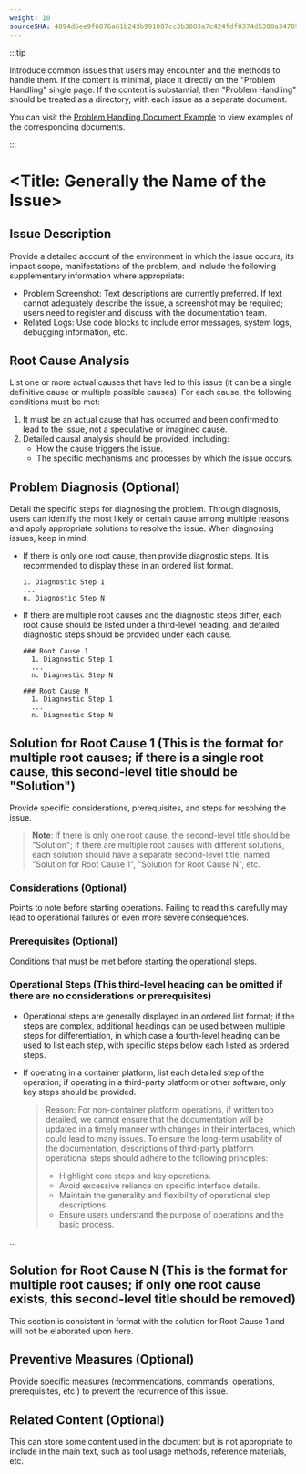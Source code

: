 ```yaml
---
weight: 10
sourceSHA: 4894d6ee9f6876a61b243b991087cc3b3083a7c424fdf0374d5300a347099774
---
```


:::tip

Introduce common issues that users may encounter and the methods to handle them. If the content is minimal, place it directly on the "Problem Handling" single page. If the content is substantial, then "Problem Handling" should be treated as a directory, with each issue as a separate document.

You can visit the [Problem Handling Document Example](https://product-doc-guide.alauda.cn/template/trouble_shooting/example.html) to view examples of the corresponding documents.

:::

# \<Title: Generally the Name of the Issue>

## Issue Description

Provide a detailed account of the environment in which the issue occurs, its impact scope, manifestations of the problem, and include the following supplementary information where appropriate:

- Problem Screenshot: Text descriptions are currently preferred. If text cannot adequately describe the issue, a screenshot may be required; users need to register and discuss with the documentation team.
- Related Logs: Use code blocks to include error messages, system logs, debugging information, etc.

## Root Cause Analysis

List one or more actual causes that have led to this issue (it can be a single definitive cause or multiple possible causes). For each cause, the following conditions must be met:

1. It must be an actual cause that has occurred and been confirmed to lead to the issue, not a speculative or imagined cause.
2. Detailed causal analysis should be provided, including:
   - How the cause triggers the issue.
   - The specific mechanisms and processes by which the issue occurs.

## Problem Diagnosis (Optional)

Detail the specific steps for diagnosing the problem. Through diagnosis, users can identify the most likely or certain cause among multiple reasons and apply appropriate solutions to resolve the issue. When diagnosing issues, keep in mind:

- If there is only one root cause, then provide diagnostic steps. It is recommended to display these in an ordered list format.

  ```
  1. Diagnostic Step 1
  ...
  n. Diagnostic Step N
  ```

- If there are multiple root causes and the diagnostic steps differ, each root cause should be listed under a third-level heading, and detailed diagnostic steps should be provided under each cause.
  ```
  ### Root Cause 1
    1. Diagnostic Step 1
    ...
    n. Diagnostic Step N
  ...
  ### Root Cause N
    1. Diagnostic Step 1
    ...
    n. Diagnostic Step N
  ```

## Solution for Root Cause 1 (This is the format for multiple root causes; if there is a single root cause, this second-level title should be "Solution")

Provide specific considerations, prerequisites, and steps for resolving the issue.

> **Note**: If there is only one root cause, the second-level title should be "Solution"; if there are multiple root causes with different solutions, each solution should have a separate second-level title, named "Solution for Root Cause 1", "Solution for Root Cause N", etc.

### Considerations (Optional)

Points to note before starting operations. Failing to read this carefully may lead to operational failures or even more severe consequences.

### Prerequisites (Optional)

Conditions that must be met before starting the operational steps.

### Operational Steps (This third-level heading can be omitted if there are no considerations or prerequisites)

- Operational steps are generally displayed in an ordered list format; if the steps are complex, additional headings can be used between multiple steps for differentiation, in which case a fourth-level heading can be used to list each step, with specific steps below each listed as ordered steps.
- If operating in a container platform, list each detailed step of the operation; if operating in a third-party platform or other software, only key steps should be provided.

  > Reason: For non-container platform operations, if written too detailed, we cannot ensure that the documentation will be updated in a timely manner with changes in their interfaces, which could lead to many issues. To ensure the long-term usability of the documentation, descriptions of third-party platform operational steps should adhere to the following principles:
  >
  > - Highlight core steps and key operations.
  > - Avoid excessive reliance on specific interface details.
  > - Maintain the generality and flexibility of operational step descriptions.
  > - Ensure users understand the purpose of operations and the basic process.

...

## Solution for Root Cause N (This is the format for multiple root causes; if only one root cause exists, this second-level title should be removed)

This section is consistent in format with the solution for Root Cause 1 and will not be elaborated upon here.

## Preventive Measures (Optional)

Provide specific measures (recommendations, commands, operations, prerequisites, etc.) to prevent the recurrence of this issue.

## Related Content (Optional)

This can store some content used in the document but is not appropriate to include in the main text, such as tool usage methods, reference materials, etc.
